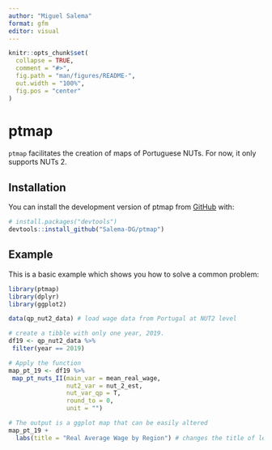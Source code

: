 ```yaml
---
author: "Miguel Salema"
format: gfm 
editor: visual
---
```


<!-- README.md is generated from README.Rmd. Please edit that file -->

```r
knitr::opts_chunk$set(
  collapse = TRUE,
  comment = "#>",
  fig.path = "man/figures/README-",
  out.width = "100%",
  fig.pos = "center"
)
```

# ptmap

<!-- badges: start -->

<!-- badges: end -->

`ptmap` facilitates the creation of maps of Portuguese NUTs. For now, it only supports NUTs 2.

## Installation

You can install the development version of ptmap from [GitHub](https://github.com/) with:

``` r
# install.packages("devtools")
devtools::install_github("Salema-DG/ptmap")
```

## Example

This is a basic example which shows you how to solve a common problem:

```r
library(ptmap)
library(dplyr)
library(ggplot2)

data(qp_nut2_data) # load wage data from Portugal at NUT2 level

# create a tibble with only one year, 2019.
df19 <- qp_nut2_data %>%
 filter(year == 2019)

# Apply the function
map_pt_19 <- df19 %>%
 map_pt_nuts_II(main_var = mean_real_wage,
                nut2_var = nut_2_est,
                nut_var_qp = T,
                round_to = 0,
                unit = "")
```

```r
# The output is a ggplot map that can be easily altered
map_pt_19 +
  labs(title = "Real Average Wage by Region") # changes the title of legend
```
